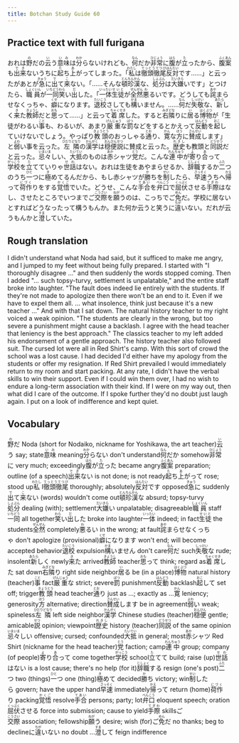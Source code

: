 ```yaml
---
title: Botchan Study Guide 60
---
```


## Practice text with full furigana

<p>
おれは<ruby><rb>野</rb><rt>の</rt></ruby>だの<ruby><rb>云</rb><rt>い</rt></ruby>う<ruby><rb>意味</rb><rt>いみ</rt></ruby>は<ruby><rb>分</rb><rt>わか</rt></ruby>らないけれども、<ruby><rb>何</rb><rt>なん</rt></ruby>だか<ruby><rb>非常</rb><rt>ひじょう</rt></ruby>に<ruby><rb>腹</rb><rt>はら</rt></ruby>が<ruby><rb>立</rb><rt>た</rt></ruby>ったから、<ruby><rb>腹案</rb><rt>ふくあん</rt></ruby>も<ruby><rb>出来</rb><rt>でき</rt></ruby>ないうちに<ruby><rb>起</rb><rt>た</rt></ruby>ち<ruby><rb>上</rb><rt>あ</rt></ruby>がってしまった。「<ruby><rb>私</rb><rt>わたし</rt></ruby>は<ruby><rb>徹頭徹尾</rb><rt>てっとうてつび</rt></ruby><ruby><rb>反対</rb><rt>はんたい</rt></ruby>です……」と云ったがあとが<ruby><rb>急</rb><rt>きゅう</rt></ruby>に<ruby><rb>出</rb><rt>で</rt></ruby>て<ruby><rb>来</rb><rt>こ</rt></ruby>ない。「……そんな<ruby><rb>頓珍漢</rb><rt>とんちんかん</rt></ruby>な、<ruby><rb>処分</rb><rt>しょぶん</rt></ruby>は<ruby><rb>大嫌</rb><rt>だいきら</rt></ruby>いです」とつけたら、<ruby><rb>職員</rb><rt>しょくいん</rt></ruby>が<ruby><rb>一同</rb><rt>いちどう</rt></ruby><ruby><rb>笑</rb><rt>わら</rt></ruby>い<ruby><rb>出</rb><rt>だ</rt></ruby>した。「<ruby><rb>一体</rb><rt>いったい</rt></ruby><ruby><rb>生徒</rb><rt>せいと</rt></ruby>が<ruby><rb>全然</rb><rt>ぜんぜん</rt></ruby><ruby><rb>悪</rb><rt>わ</rt></ruby>るいです。どうしても<ruby><rb>詫</rb><rt>あや</rt></ruby>まらせなくっちゃ、<ruby><rb>癖</rb><rt>くせ</rt></ruby>になります。<ruby><rb>退校</rb><rt>たいこう</rt></ruby>さしても<ruby><rb>構</rb><rt>かま</rt></ruby>いません。……<ruby><rb>何</rb><rt>なん</rt></ruby>だ<ruby><rb>失敬</rb><rt>しっけい</rt></ruby>な、<ruby><rb>新</rb><rt>あたら</rt></ruby>しく<ruby><rb>来</rb><rt>き</rt></ruby>た<ruby><rb>教師</rb><rt>きょうし</rt></ruby>だと<ruby><rb>思</rb><rt>おも</rt></ruby>って……」と云って<ruby><rb>着席</rb><rt>ちゃくせき</rt></ruby>した。すると<ruby><rb>右隣</rb><rt>みぎどな</rt></ruby>りに<ruby><rb>居</rb><rt>い</rt></ruby>る<ruby><rb>博物</rb><rt>はくぶつ</rt></ruby>が「生徒がわるい<ruby><rb>事</rb><rt>こと</rt></ruby>も、わるいが、あまり<ruby><rb>厳重</rb><rt>げんじゅう</rt></ruby>な<ruby><rb>罰</rb><rt>ばつ</rt></ruby>などをするとかえって<ruby><rb>反動</rb><rt>はんどう</rt></ruby>を<ruby><rb>起</rb><rt>おこ</rt></ruby>していけないでしょう。やっぱり<ruby><rb>教頭</rb><rt>きょうとう</rt></ruby>のおっしゃる<ruby><rb>通</rb><rt>とお</rt></ruby>り、<ruby><rb>寛</rb><rt>かん</rt></ruby>な<ruby><rb>方</rb><rt>ほう</rt></ruby>に<ruby><rb>賛成</rb><rt>さんせい</rt></ruby>します」と<ruby><rb>弱</rb><rt>よわ</rt></ruby>い事を云った。<ruby><rb>左隣</rb><rt>ひだりどなり</rt></ruby>の<ruby><rb>漢学</rb><rt>かんがく</rt></ruby>は<ruby><rb>穏便</rb><rt>おんびん</rt></ruby><ruby><rb>説</rb><rt>せつ</rt></ruby>に賛成と云った。<ruby><rb>歴史</rb><rt>れきし</rt></ruby>も教頭と<ruby><rb>同説</rb><rt>どうせつ</rt></ruby>だと云った。<ruby><rb>忌々</rb><rt>いまいま</rt></ruby>しい、<ruby><rb>大抵</rb><rt>たいてい</rt></ruby>のものは<ruby><rb>赤</rb><rt>あか</rt></ruby>シャツ<ruby><rb>党</rb><rt>とう</rt></ruby>だ。こんな<ruby><rb>連中</rb><rt>れんちゅう</rt></ruby>が<ruby><rb>寄</rb><rt>よ</rt></ruby>り<ruby><rb>合</rb><rt>あ</rt></ruby>って<ruby><rb>学校</rb><rt>がっこう</rt></ruby>を<ruby><rb>立</rb><rt>た</rt></ruby>てていりゃ<ruby><rb>世話</rb><rt>せわ</rt></ruby>はない。おれは生徒をあやまらせるか、<ruby><rb>辞職</rb><rt>じしょく</rt></ruby>するか<ruby><rb>二</rb><rt>ふた</rt></ruby>つのうち<ruby><rb>一</rb><rt>ひと</rt></ruby>つに<ruby><rb>極</rb><rt>き</rt></ruby>めてるんだから、もし赤シャツが<ruby><rb>勝</rb><rt>か</rt></ruby>ちを<ruby><rb>制</rb><rt>せい</rt></ruby>したら、<ruby><rb>早速</rb><rt>さっそく</rt></ruby>うちへ<ruby><rb>帰</rb><rt>かえ</rt></ruby>って<ruby><rb>荷作</rb><rt>にづく</rt></ruby>りをする<ruby><rb>覚悟</rb><rt>かくご</rt></ruby>でいた。どうせ、こんな<ruby><rb>手合</rb><rt>てあい</rt></ruby>を<ruby><rb>弁口</rb><rt>べんこう</rt></ruby>で<ruby><rb>屈伏</rb><rt>くっぷく</rt></ruby>させる<ruby><rb>手際</rb><rt>てぎわ</rt></ruby>はなし、させたところでいつまでご<ruby><rb>交際</rb><rt>こうさい</rt></ruby>を<ruby><rb>願</rb><rt>ねが</rt></ruby>うのは、こっちでご<ruby><rb>免</rb><rt>めん</rt></ruby>だ。学校に居ないとすればどうなったって構うもんか。また何か云うと笑うに<ruby><rb>違</rb><rt>ちが</rt></ruby>いない。だれが云うもんかと<ruby><rb>澄</rb><rt>すま</rt></ruby>していた。
</p>


## Rough translation

I didn't understand what Noda had said, but it sufficed to make me angry, and I jumped to my feet without being fully prepared. I started with "I thoroughly disagree ..." and then suddenly the words stopped coming. Then I added "... such topsy-turvy, settlement is unpalatable," and the entire staff broke into laughter. "The fault does indeed lie entirely with the students. If they're not made to apologize then there won't be an end to it. Even if we have to expel them all. ... what insolence, think just because it's a new teacher ..." And with that I sat down. The natural history teacher to my right voiced a weak opinion. "The students are clearly in the wrong, but too severe a punishment might cause a backlash. I agree with the head teacher that leniency is the best approach." The classics teacher to my left added his endorsement of a gentle approach. The history teacher also followed suit. The cursed lot were all in Red Shirt's camp. With this sort of crowd the school was a lost cause. I had decided I'd either have my apology from the students or offer my resignation. If Red Shirt prevailed I would immediately return to my room and start packing. At any rate, I didn't have the verbal skills to win their support. Even if I could win them over, I had no wish to endure a long-term association with their kind. If I were on my way out, then what did I care of the outcome. If I spoke further they'd no doubt just laugh again. I put on a look of indifference and kept quiet. 


## Vocabulary

<p>
<span className="vocabstudy"><ruby><rb>野</rb><rt>の</rt></ruby>だ&nbsp;Noda (short for Nodaiko, nickname for Yoshikawa, the art teacher)</span><span className="vocabstudy"><ruby><rb>云</rb><rt>い</rt></ruby>う&nbsp;say; state</span><span className="vocabstudy"><ruby><rb>意味</rb><rt>いみ</rt></ruby>&nbsp;meaning</span><span className="vocabstudy"><ruby><rb>分</rb><rt>わか</rt></ruby>らない&nbsp;don't understand</span><span className="vocabstudy"><ruby><rb>何</rb><rt>なん</rt></ruby>だか&nbsp;somehow</span><span className="vocabstudy"><ruby><rb>非常</rb><rt>ひじょう</rt></ruby>に&nbsp;very much; exceedingly</span><span className="vocabstudy"><ruby><rb>腹</rb><rt>はら</rt></ruby>が<ruby><rb>立</rb><rt>た</rt></ruby>った&nbsp;became angry</span><span className="vocabstudy"><ruby><rb>腹案</rb><rt>ふくあん</rt></ruby>&nbsp;preparation; outline (of a speech)</span><span className="vocabstudy"><ruby><rb>出来</rb><rt>でき</rt></ruby>ない&nbsp;is not done; is not ready</span><span className="vocabstudy"><ruby><rb>起</rb><rt>た</rt></ruby>ち<ruby><rb>上</rb><rt>あ</rt></ruby>がって&nbsp;rose; stood up</span><span className="vocabstudy"><ruby><rb>私</rb><rt>わたし</rt></ruby>&nbsp;I</span><span className="vocabstudy"><ruby><rb>徹頭徹尾</rb><rt>てっとうてつび</rt></ruby>&nbsp;thoroughly; absolutely</span><span className="vocabstudy"><ruby><rb>反対</rb><rt>はんたい</rt></ruby>です&nbsp;opposed</span><span className="vocabstudy"><ruby><rb>急</rb><rt>きゅう</rt></ruby>に&nbsp;suddenly</span><span className="vocabstudy"><ruby><rb>出</rb><rt>で</rt></ruby>て<ruby><rb>来</rb><rt>こ</rt></ruby>ない&nbsp;(words) wouldn't come out</span><span className="vocabstudy"><ruby><rb>頓珍漢</rb><rt>とんちんかん</rt></ruby>な&nbsp;absurd; topsy-turvy</span><span className="vocabstudy"><ruby><rb>処分</rb><rt>しょぶん</rt></ruby>&nbsp;dealing (with); settlement</span><span className="vocabstudy"><ruby><rb>大嫌</rb><rt>だいきら</rt></ruby>い&nbsp;unpalatable; disagreeable</span><span className="vocabstudy"><ruby><rb>職員</rb><rt>しょくいん</rt></ruby>&nbsp;staff</span><span className="vocabstudy"><ruby><rb>一同</rb><rt>いちどう</rt></ruby>&nbsp;all together</span><span className="vocabstudy"><ruby><rb>笑</rb><rt>わら</rt></ruby>い<ruby><rb>出</rb><rt>だ</rt></ruby>した&nbsp;broke into laughter</span><span className="vocabstudy"><ruby><rb>一体</rb><rt>いったい</rt></ruby>&nbsp;indeed; in fact</span><span className="vocabstudy"><ruby><rb>生徒</rb><rt>せいと</rt></ruby>&nbsp;the students</span><span className="vocabstudy"><ruby><rb>全然</rb><rt>ぜんぜん</rt></ruby>&nbsp;completely</span><span className="vocabstudy"><ruby><rb>悪</rb><rt>わ</rt></ruby>るい&nbsp;in the wrong; at fault</span><span className="vocabstudy"><ruby><rb>詫</rb><rt>あや</rt></ruby>まらせなくっちゃ&nbsp;don't apologize (provisional)</span><span className="vocabstudy"><ruby><rb>癖</rb><rt>くせ</rt></ruby>になります&nbsp;won't end; will become accepted behavior</span><span className="vocabstudy"><ruby><rb>退校</rb><rt>たいこう</rt></ruby>&nbsp;expulsion</span><span className="vocabstudy"><ruby><rb>構</rb><rt>かま</rt></ruby>いません&nbsp;don't care</span><span className="vocabstudy"><ruby><rb>何</rb><rt>なん</rt></ruby>だ&nbsp;such</span><span className="vocabstudy"><ruby><rb>失敬</rb><rt>しっけい</rt></ruby>な&nbsp;rude; insolent</span><span className="vocabstudy"><ruby><rb>新</rb><rt>あたら</rt></ruby>しく&nbsp;newly</span><span className="vocabstudy"><ruby><rb>来</rb><rt>き</rt></ruby>た&nbsp;arrived</span><span className="vocabstudy"><ruby><rb>教師</rb><rt>きょうし</rt></ruby>&nbsp;teacher</span><span className="vocabstudy"><ruby><rb>思</rb><rt>おも</rt></ruby>って&nbsp;think; regard as</span><span className="vocabstudy"><ruby><rb>着席</rb><rt>ちゃくせき</rt></ruby>した&nbsp;sat down</span><span className="vocabstudy"><ruby><rb>右隣</rb><rt>みぎどな</rt></ruby>り&nbsp;right side neighbor</span><span className="vocabstudy"><ruby><rb>居</rb><rt>い</rt></ruby>る&nbsp;be (in a place)</span><span className="vocabstudy"><ruby><rb>博物</rb><rt>はくぶつ</rt></ruby>&nbsp;natural history (teacher)</span><span className="vocabstudy"><ruby><rb>事</rb><rt>こと</rt></ruby>&nbsp;fact</span><span className="vocabstudy"><ruby><rb>厳重</rb><rt>げんじゅう</rt></ruby>な&nbsp;strict; severe</span><span className="vocabstudy"><ruby><rb>罰</rb><rt>ばつ</rt></ruby>&nbsp;punishment</span><span className="vocabstudy"><ruby><rb>反動</rb><rt>はんどう</rt></ruby>&nbsp;backlash</span><span className="vocabstudy"><ruby><rb>起</rb><rt>おこ</rt></ruby>して&nbsp;set off; trigger</span><span className="vocabstudy"><ruby><rb>教頭</rb><rt>きょうとう</rt></ruby>&nbsp;head teacher</span><span className="vocabstudy"><ruby><rb>通</rb><rt>とお</rt></ruby>り&nbsp;just as ...; exactly as ...</span><span className="vocabstudy"><ruby><rb>寛</rb><rt>かん</rt></ruby>&nbsp;leniency; generosity</span><span className="vocabstudy"><ruby><rb>方</rb><rt>ほう</rt></ruby>&nbsp;alternative; direction</span><span className="vocabstudy"><ruby><rb>賛成</rb><rt>さんせい</rt></ruby>します&nbsp;be in agreement</span><span className="vocabstudy"><ruby><rb>弱</rb><rt>よわ</rt></ruby>い&nbsp;weak; spineless</span><span className="vocabstudy"><ruby><rb>左隣</rb><rt>ひだりどなり</rt></ruby>&nbsp;left side neighbor</span><span className="vocabstudy"><ruby><rb>漢学</rb><rt>かんがく</rt></ruby>&nbsp;Chinese studies (teacher)</span><span className="vocabstudy"><ruby><rb>穏便</rb><rt>おんびん</rt></ruby>&nbsp;gentle; amicable</span><span className="vocabstudy"><ruby><rb>説</rb><rt>せつ</rt></ruby>&nbsp;opinion; viewpoint</span><span className="vocabstudy"><ruby><rb>歴史</rb><rt>れきし</rt></ruby>&nbsp;history (teacher)</span><span className="vocabstudy"><ruby><rb>同説</rb><rt>どうせつ</rt></ruby>&nbsp;of the same opinion</span><span className="vocabstudy"><ruby><rb>忌々</rb><rt>いまいま</rt></ruby>しい&nbsp;offensive; cursed; confounded</span><span className="vocabstudy"><ruby><rb>大抵</rb><rt>たいてい</rt></ruby>&nbsp;in general; most</span><span className="vocabstudy"><ruby><rb>赤</rb><rt>あか</rt></ruby>シャツ&nbsp;Red Shirt (nickname for the head teacher)</span><span className="vocabstudy"><ruby><rb>党</rb><rt>とう</rt></ruby>&nbsp;faction; camp</span><span className="vocabstudy"><ruby><rb>連中</rb><rt>れんちゅう</rt></ruby>&nbsp;group; company (of people)</span><span className="vocabstudy"><ruby><rb>寄</rb><rt>よ</rt></ruby>り<ruby><rb>合</rb><rt>あ</rt></ruby>って&nbsp;come together</span><span className="vocabstudy"><ruby><rb>学校</rb><rt>がっこう</rt></ruby>&nbsp;school</span><span className="vocabstudy"><ruby><rb>立</rb><rt>た</rt></ruby>てて&nbsp;build; raise (up)</span><span className="vocabstudy"><ruby><rb>世話</rb><rt>せわ</rt></ruby>はない&nbsp;is a lost cause; there's no help (for it)</span><span className="vocabstudy"><ruby><rb>辞職</rb><rt>じしょく</rt></ruby>する&nbsp;resign (one's post)</span><span className="vocabstudy"><ruby><rb>二</rb><rt>ふた</rt></ruby>つ&nbsp;two (things)</span><span className="vocabstudy"><ruby><rb>一</rb><rt>ひと</rt></ruby>つ&nbsp;one (thing)</span><span className="vocabstudy"><ruby><rb>極</rb><rt>き</rt></ruby>めて&nbsp;decided</span><span className="vocabstudy"><ruby><rb>勝</rb><rt>か</rt></ruby>ち&nbsp;victory; win</span><span className="vocabstudy"><ruby><rb>制</rb><rt>せい</rt></ruby>したら&nbsp;govern; have the upper hand</span><span className="vocabstudy"><ruby><rb>早速</rb><rt>さっそく</rt></ruby>&nbsp;immediately</span><span className="vocabstudy"><ruby><rb>帰</rb><rt>かえ</rt></ruby>って&nbsp;return (home)</span><span className="vocabstudy"><ruby><rb>荷作</rb><rt>にづく</rt></ruby>り&nbsp;packing</span><span className="vocabstudy"><ruby><rb>覚悟</rb><rt>かくご</rt></ruby>&nbsp;resolve</span><span className="vocabstudy"><ruby><rb>手合</rb><rt>てあい</rt></ruby>&nbsp;persons; party; lot</span><span className="vocabstudy"><ruby><rb>弁口</rb><rt>べんこう</rt></ruby>&nbsp;eloquent speech; oration</span><span className="vocabstudy"><ruby><rb>屈伏</rb><rt>くっぷく</rt></ruby>させる&nbsp;force into submission; cause to yield</span><span className="vocabstudy"><ruby><rb>手際</rb><rt>てぎわ</rt></ruby>&nbsp;skills</span><span className="vocabstudy">ご<ruby><rb>交際</rb><rt>こうさい</rt></ruby>&nbsp;association; fellowship</span><span className="vocabstudy"><ruby><rb>願</rb><rt>ねが</rt></ruby>う&nbsp;desire; wish (for)</span><span className="vocabstudy">ご<ruby><rb>免</rb><rt>めん</rt></ruby>だ&nbsp;no thanks; beg to decline</span><span className="vocabstudy">に<ruby><rb>違</rb><rt>ちが</rt></ruby>いない&nbsp;no doubt ...</span><span className="vocabstudy"><ruby><rb>澄</rb><rt>すま</rt></ruby>して&nbsp;feign indifference</span>
</p>
